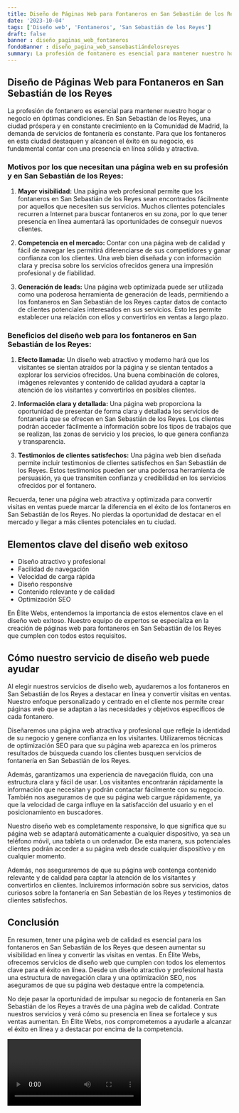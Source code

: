 ```yaml
---
title: Diseño de Páginas Web para Fontaneros en San Sebastián de los Reyes
date: '2023-10-04'
tags: ['Diseño web', 'Fontaneros', 'San Sebastián de los Reyes']
draft: false
banner : diseño_paginas_web_fontaneros
fondoBanner : diseño_pagina_web_sansebastiándelosreyes
summary: La profesión de fontanero es esencial para mantener nuestro hogar o negocio en óptimas condiciones. En San Sebastián de los Reyes, una ciudad próspera y en constante crecimiento en la Comunidad de Madrid, la demanda de servicios de fontanería es constante. Para que los fontaneros en esta ciudad destaquen y alcancen el éxito en su negocio, es fundamental contar con una presencia en línea sólida y atractiva.
---
```


## Diseño de Páginas Web para Fontaneros en San Sebastián de los Reyes

La profesión de fontanero es esencial para mantener nuestro hogar o negocio en óptimas condiciones. En San Sebastián de los Reyes, una ciudad próspera y en constante crecimiento en la Comunidad de Madrid, la demanda de servicios de fontanería es constante. Para que los fontaneros en esta ciudad destaquen y alcancen el éxito en su negocio, es fundamental contar con una presencia en línea sólida y atractiva.

### Motivos por los que necesitan una página web en su profesión y en San Sebastián de los Reyes:

1. **Mayor visibilidad:** Una página web profesional permite que los fontaneros en San Sebastián de los Reyes sean encontrados fácilmente por aquellos que necesiten sus servicios. Muchos clientes potenciales recurren a Internet para buscar fontaneros en su zona, por lo que tener presencia en línea aumentará las oportunidades de conseguir nuevos clientes.

2. **Competencia en el mercado:** Contar con una página web de calidad y fácil de navegar les permitirá diferenciarse de sus competidores y ganar confianza con los clientes. Una web bien diseñada y con información clara y precisa sobre los servicios ofrecidos genera una impresión profesional y de fiabilidad.

3. **Generación de leads:** Una página web optimizada puede ser utilizada como una poderosa herramienta de generación de leads, permitiendo a los fontaneros en San Sebastián de los Reyes captar datos de contacto de clientes potenciales interesados en sus servicios. Esto les permite establecer una relación con ellos y convertirlos en ventas a largo plazo.

### Beneficios del diseño web para los fontaneros en San Sebastián de los Reyes:

1. **Efecto llamada:** Un diseño web atractivo y moderno hará que los visitantes se sientan atraídos por la página y se sientan tentados a explorar los servicios ofrecidos. Una buena combinación de colores, imágenes relevantes y contenido de calidad ayudará a captar la atención de los visitantes y convertirlos en posibles clientes.

2. **Información clara y detallada:** Una página web proporciona la oportunidad de presentar de forma clara y detallada los servicios de fontanería que se ofrecen en San Sebastián de los Reyes. Los clientes podrán acceder fácilmente a información sobre los tipos de trabajos que se realizan, las zonas de servicio y los precios, lo que genera confianza y transparencia.

3. **Testimonios de clientes satisfechos:** Una página web bien diseñada permite incluir testimonios de clientes satisfechos en San Sebastián de los Reyes. Estos testimonios pueden ser una poderosa herramienta de persuasión, ya que transmiten confianza y credibilidad en los servicios ofrecidos por el fontanero.

Recuerda, tener una página web atractiva y optimizada para convertir visitas en ventas puede marcar la diferencia en el éxito de los fontaneros en San Sebastián de los Reyes. No pierdas la oportunidad de destacar en el mercado y llegar a más clientes potenciales en tu ciudad.

<GifSeo />

<Cta />

## Elementos clave del diseño web exitoso

- Diseño atractivo y profesional
- Facilidad de navegación
- Velocidad de carga rápida
- Diseño responsive
- Contenido relevante y de calidad
- Optimización SEO

En Élite Webs, entendemos la importancia de estos elementos clave en el diseño web exitoso. Nuestro equipo de expertos se especializa en la creación de páginas web para fontaneros en San Sebastián de los Reyes que cumplen con todos estos requisitos.

## Cómo nuestro servicio de diseño web puede ayudar

Al elegir nuestros servicios de diseño web, ayudaremos a los fontaneros en San Sebastián de los Reyes a destacar en línea y convertir visitas en ventas. Nuestro enfoque personalizado y centrado en el cliente nos permite crear páginas web que se adaptan a las necesidades y objetivos específicos de cada fontanero.

Diseñaremos una página web atractiva y profesional que refleje la identidad de su negocio y genere confianza en los visitantes. Utilizaremos técnicas de optimización SEO para que su página web aparezca en los primeros resultados de búsqueda cuando los clientes busquen servicios de fontanería en San Sebastián de los Reyes.

Además, garantizamos una experiencia de navegación fluida, con una estructura clara y fácil de usar. Los visitantes encontrarán rápidamente la información que necesitan y podrán contactar fácilmente con su negocio. También nos aseguramos de que su página web cargue rápidamente, ya que la velocidad de carga influye en la satisfacción del usuario y en el posicionamiento en buscadores.

Nuestro diseño web es completamente responsive, lo que significa que su página web se adaptará automáticamente a cualquier dispositivo, ya sea un teléfono móvil, una tableta o un ordenador. De esta manera, sus potenciales clientes podrán acceder a su página web desde cualquier dispositivo y en cualquier momento.

Además, nos aseguraremos de que su página web contenga contenido relevante y de calidad para captar la atención de los visitantes y convertirlos en clientes. Incluiremos información sobre sus servicios, datos curiosos sobre la fontanería en San Sebastián de los Reyes y testimonios de clientes satisfechos.

## Conclusión

En resumen, tener una página web de calidad es esencial para los fontaneros en San Sebastián de los Reyes que deseen aumentar su visibilidad en línea y convertir las visitas en ventas. En Élite Webs, ofrecemos servicios de diseño web que cumplen con todos los elementos clave para el éxito en línea. Desde un diseño atractivo y profesional hasta una estructura de navegación clara y una optimización SEO, nos aseguramos de que su página web destaque entre la competencia.

No deje pasar la oportunidad de impulsar su negocio de fontanería en San Sebastián de los Reyes a través de una página web de calidad. Contrate nuestros servicios y verá cómo su presencia en línea se fortalece y sus ventas aumentan. En Élite Webs, nos comprometemos a ayudarle a alcanzar el éxito en línea y a destacar por encima de la competencia.

<Video />

<CtaBot job='Fontaneros' city='San Sebastián de los Reyes'/>

<Gmaps query='San Sebastián de los Reyes+españa+maps' />